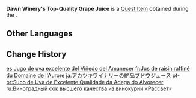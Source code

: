 {{Item Infobox
|id           = 101904
|image        = Item Dawn Winery's Top-Quality Grape Juice.png
|type         = Quest Items
|quality      = 3
|description  = A gift from [[Diluc]]. A bottle of grape juice with luxury packaging. It is something Paimon has long been looking forward to, but more so a memento of the time when you and your friends handled the crisis together.<br>It is also Diluc's personal favorite, produced using only Dawn Winery's best quality grapes.<br>Being "Master Diluc's favorite grape juice" seems to have inestimable commercial value...
|source1      = [[All's Well That Ends Well (Quest)|All's Well That Ends Well]]
|event        = Hidden Strife
|memento      = Yes
}}
'''Dawn Winery's Top-Quality Grape Juice''' is a [[Quest Item]] obtained during the {{Quest|All's Well That Ends Well (Quest)}}.

==Other Languages==
{{Other Languages
|en      = Dawn Winery's Top-Quality Grape Juice
|zhs     = 晨曦酒庄的珍品葡萄汁
|zhs_rm  = Chénxī Jiǔzhuāng de Zhēnpǐn Pútáo-zhī
|zht     = 晨曦酒莊的珍品葡萄汁
|zht_rm  = Chénxī Jiǔzhuāng de Zhēnpǐn Pútáo-zhī
|ja      = アカツキワイナリーの絶品ブドウジュース
|ja_rm   = Akatsuki Wainarii no Zeppin Budou Juusu
|ko      = 다운 와이너리의 최상급 포도 주스
|ko_rm   = Daun Waineori-ui Choesanggeup Podo Juseu
|es      = Jugo de uva excelente del Viñedo del Amanecer
|fr      = Jus de raisin raffiné du Domaine de l'Aurore
|ru      = Виноградный сок высшего качества из винокурни «Рассвет»
|th      = น้ำองุ่นล้ำค่าของ Dawn Winery
|th_rm   = 
|vi      = Nước Ép Nho Quý Của Tửu Trang Dawn
|de      = Geschätzter Traubensaft vom Weingut Morgenröte
|id      = Jus Anggur Berharga Dawn Winery
|pt      = Suco de Uva de Excelente Qualidade da Adega do Alvorecer
|tr      = Şafak Şaraphanesinin Yüksek Kaliteli Üzüm Suyu
|it      = Succo d'uva eccelso del Vigneto Prima Luce
}}

==Change History==
{{Change History|2.8}}

[[es:Jugo de uva excelente del Viñedo del Amanecer]]
[[fr:Jus de raisin raffiné du Domaine de l'Aurore]]
[[ja:アカツキワイナリーの絶品ブドウジュース]]
[[pt-br:Suco de Uva de Excelente Qualidade da Adega do Alvorecer]]
[[ru:Виноградный сок высшего качества из винокурни «Рассвет»]]